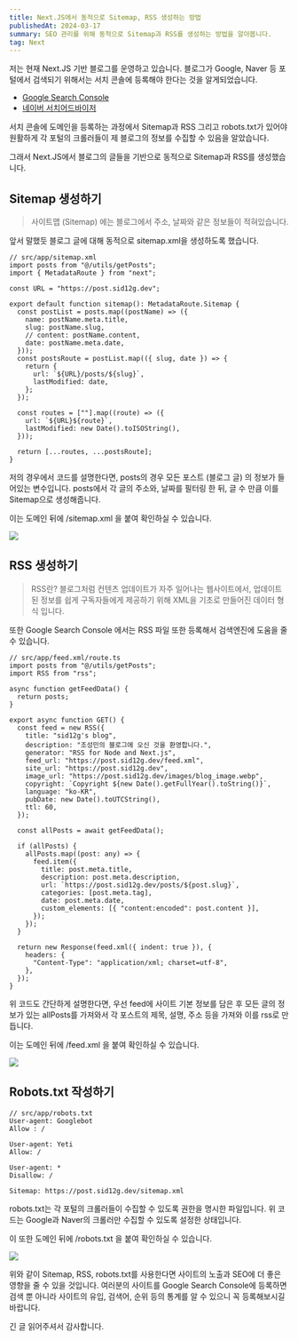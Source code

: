 ```yaml
---
title: Next.JS에서 동적으로 Sitemap, RSS 생성하는 방법
publishedAt: 2024-03-17
summary: SEO 관리를 위해 동적으로 Sitemap과 RSS를 생성하는 방법을 알아봅니다.
tag: Next
---
```


저는 현재 Next.JS 기반 블로그를 운영하고 있습니다. 블로그가 Google, Naver 등 포털에서 검색되기 위해서는 서치 콘솔에 등록해야 한다는 것을 알게되었습니다.

- [Google Search Console](https://search.google.com/search-console)
- [네이버 서치어드바이저](https://searchadvisor.naver.com/)

서치 콘솔에 도메인을 등록하는 과정에서 Sitemap과 RSS 그리고 robots.txt가 있어야 원활하게 각 포털의 크롤러들이 제 블로그의 정보를 수집할 수 있음을 알았습니다.

그래서 Next.JS에서 블로그의 글들을 기반으로 동적으로 Sitemap과 RSS를 생성했습니다.

## Sitemap 생성하기

> 사이트맵 (Sitemap) 에는 블로그에서 주소, 날짜와 같은 정보들이 적혀있습니다.

앞서 말했듯 블로그 글에 대해 동적으로 sitemap.xml을 생성하도록 했습니다.

```tsx
// src/app/sitemap.xml
import posts from "@/utils/getPosts";
import { MetadataRoute } from "next";

const URL = "https://post.sid12g.dev";

export default function sitemap(): MetadataRoute.Sitemap {
  const postList = posts.map((postName) => ({
    name: postName.meta.title,
    slug: postName.slug,
    // content: postName.content,
    date: postName.meta.date,
  }));
  const postsRoute = postList.map(({ slug, date }) => {
    return {
      url: `${URL}/posts/${slug}`,
      lastModified: date,
    };
  });

  const routes = [""].map((route) => ({
    url: `${URL}${route}`,
    lastModified: new Date().toISOString(),
  }));

  return [...routes, ...postsRoute];
}
```

저의 경우에서 코드를 설명한다면, posts의 경우 모든 포스트 (블로그 글) 의 정보가 들어있는 변수입니다. posts에서 각 글의 주소와, 날짜를 필터링 한 뒤, 글 수 만큼 이를 Sitemap으로 생성해줍니다.

이는 도메인 뒤에 /sitemap.xml 을 붙여 확인하실 수 있습니다.

![](posts/next-sitemap-rss/sitemap.webp)

## RSS 생성하기

> RSS란? 블로그처럼 컨텐츠 업데이트가 자주 일어나는 웹사이트에서, 업데이트된 정보를 쉽게 구독자들에게 제공하기 위해 XML을 기초로 만들어진 데이터 형식 입니다.

또한 Google Search Console 에서는 RSS 파일 또한 등록해서 검색엔진에 도움을 줄 수 있습니다.

```tsx
// src/app/feed.xml/route.ts
import posts from "@/utils/getPosts";
import RSS from "rss";

async function getFeedData() {
  return posts;
}

export async function GET() {
  const feed = new RSS({
    title: "sid12g's blog",
    description: "조성민의 블로그에 오신 것을 환영합니다.",
    generator: "RSS for Node and Next.js",
    feed_url: "https://post.sid12g.dev/feed.xml",
    site_url: "https://post.sid12g.dev",
    image_url: "https://post.sid12g.dev/images/blog_image.webp",
    copyright: `Copyright ${new Date().getFullYear().toString()}`,
    language: "ko-KR",
    pubDate: new Date().toUTCString(),
    ttl: 60,
  });

  const allPosts = await getFeedData();

  if (allPosts) {
    allPosts.map((post: any) => {
      feed.item({
        title: post.meta.title,
        description: post.meta.description,
        url: `https://post.sid12g.dev/posts/${post.slug}`,
        categories: [post.meta.tag],
        date: post.meta.date,
        custom_elements: [{ "content:encoded": post.content }],
      });
    });
  }

  return new Response(feed.xml({ indent: true }), {
    headers: {
      "Content-Type": "application/xml; charset=utf-8",
    },
  });
}
```

위 코드도 간단하게 설명한다면, 우선 feed에 사이트 기본 정보를 담은 후 모든 글의 정보가 있는 allPosts를 가져와서 각 포스트의 제목, 설명, 주소 등을 가져와 이를 rss로 만듭니다.

이는 도메인 뒤에 /feed.xml 을 붙여 확인하실 수 있습니다.

![](posts/next-sitemap-rss/rss.webp)

## Robots.txt 작성하기

```text
// src/app/robots.txt
User-agent: Googlebot
Allow : /

User-agent: Yeti
Allow: /

User-agent: *
Disallow: /

Sitemap: https://post.sid12g.dev/sitemap.xml
```

robots.txt는 각 포털의 크롤러들이 수집할 수 있도록 권한을 명시한 파일입니다. 위 코드는 Google과 Naver의 크롤러만 수집할 수 있도록 설정한 상태입니다.

이 또한 도메인 뒤에 /robots.txt 을 붙여 확인하실 수 있습니다.

![](posts/next-sitemap-rss/robots.webp)

위와 같이 Sitemap, RSS, robots.txt를 사용한다면 사이트의 노출과 SEO에 더 좋은 영향을 줄 수 있을 것입니다.
여러분의 사이트를 Google Search Console에 등록하면 검색 뿐 아니라 사이트의 유입, 검색어, 순위 등의 통계를 알 수 있으니 꼭 등록해보시길 바랍니다.

긴 글 읽어주셔서 감사합니다.
